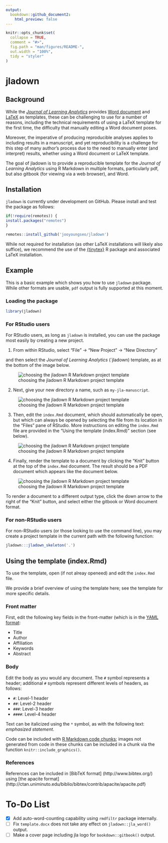 ```yaml
---
output:
  bookdown::github_document2:
    html_preview: false
---
```


<!-- README.md is generated from README.Rmd. Please edit that file -->

```r
knitr::opts_chunk$set(
  collapse = TRUE,
  comment = "#>",
  fig.path = "man/figures/README-",
  out.width = "100%",
  tidy = "styler"
)
```

# jladown

<!-- badges: start -->
<!-- badges: end -->

## Background

While the [*Journal of Learning Analytics*](https://epress.lib.uts.edu.au/journals/index.php/JLA/index)
provides [Word document](https://drive.google.com/uc?export=download&id=1ST6Fr9w1xgpRK_2Xuhczhrxw98RFqYOI) and
[LaTeX](https://drive.google.com/uc?export=download&id=1LMkbm-HKAWliyTyRpzn1o0OxduJuVw7f) 
as templates, these can be challenging to use for a number of reasons, 
including the technical requirements of using a LaTeX template for the first 
time, the difficulty that manually editing a Word document poses.

Moreover, the imperative of producing reproducible analyses applies to including 
results in a manuscript, and yet reproducibility is a challenge for this step of
many author's process due to the need to manually enter (and interpret) results,
whether using a Word document or LaTeX template.

The goal of jladown is to provide a reproducible template for the *Journal of
Learning Analytics* using R Markdown in multiple formats, particularly pdf, but
also gitbook (for viewing via a web browser), and Word.

## Installation

`jladown` is currently under development on GitHub. Please install and test the 
package as follows:

```r
if(!require(remotes)) {
install.packages("remotes")
}

remotes::install_github('jooyoungseo/jladown')
```

While not required for installation (as other LaTeX installations will likely
also suffice), we recommend the use of the [{tinytex}](https://yihui.org/tinytex/) R package and associated 
LaTeX installation.

## Example

This is a basic example which shows you how to use `jladown` package. While 
other formats are usable, `pdf` output is fully supported at this moment.

### Loading the package

```r
library(jladown)
```

### For RStudio users

For RStudio users, as long as `jladown` is installed, you can use the package
most easily by creating a new project. 

1. From within RStudio, select 
"File" -> 
"New Project" ->
"New Directory" 

and then select the *Journal of Learning Analytics* 
(`jladown) template, as at the bottom of the image below.

![choosing the jladown R Markdown project template](img/1-jla-project-template.png)

2. Next, give your new directory a name, such as `my-jla-manuscript`.

![choosing the jladown R Markdown project template](img/2-jla-directory-name.png)

3. Then, edit the `index.Rmd` document, which should automatically be open, but 
which can always be opened by selecting the file from its location in the
"Files" pane of RStudio. More instructions on editing the `index.Rmd` file are
provided in the "Using the template (index.Rmd)" section (see below).

![choosing the jladown R Markdown project template](img/3-jla-edit-rmd.png)

4. Finally, render the template to a document by clicking the 
"Knit" button at the top of the `index.Rmd` document. The result should be a PDF
document which appears like the document below.

![choosing the jladown R Markdown project template](img/4-jla-render.png)

To render a document to a 
different output type, click the down arrow to the right of the "Knit" button,
and select either the gitbook or Word document format.

### For non-RStudio users

For non-RStudio users (or those looking to use the command line), 
you may create a project template in the current path with the following 
function:

```r
jladown:::jladown_skeleton('.')
```

## Using the template (index.Rmd)

To use the template, open (if not alreay openeed) and edit the `index.Rmd` file.

We provide a brief overview of using the template here; 
see the template for more specific details.

### Front matter

First, edit the following key fields in the front-matter (which is 
in the [YAML format](https://yaml.org/):

- Title
- Author
- Affiliation
- Keywords
- Abstract

<!-- I'm not sure that the next line is true, and so I commented it out for now: -->

<!-- We note that fields that are not edited will not be included in the rendered -->
<!-- document. -->

### Body

Edit the body as you would any document. The `#` symbol represents a header; 
additional `#` symbols represent different levels of headers, as follows:

- `#`: Level-1 header
- `##`: Level-2 header
- `###`: Level-3 header
- `####`: Level-4 header

Text can be italicized using the `*` symbol, as with the following text:
*emphasized statement*.

Code can be included with 
[R Markdown code chunks](https://rmarkdown.rstudio.com/lesson-3.html); 
images not generated from code in these chunks can be included in a chunk via 
the function `knitr::include_graphics()`.

### References

References can be included in [BibTeX format]
(http://www.bibtex.org/) using [the apacite format]
(http://ctan.uniminuto.edu/biblio/bibtex/contrib/apacite/apacite.pdf)

# To-Do List

- [x] Add auto-word-counting capability using `rmdfiltr` package internally.
- [ ] Fix `template.docx` does not take any effect on `jladown::jla_word()` output.
- [ ] Make a cover page including jla logo for `bookdown::gitbook()` output.
